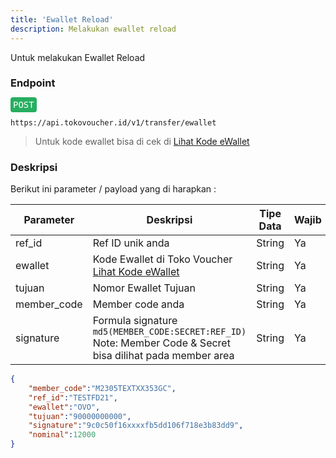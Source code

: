 ```yaml
---
title: 'Ewallet Reload'
description: Melakukan ewallet reload
---
```



Untuk melakukan Ewallet Reload


### Endpoint
<div style="font-family:monospace;margin-bottom: 12px;">
<span style="color:white;background:#27ae60;border-radius: 4px;padding: 4px;">POST</span>
</div>

```
https://api.tokovoucher.id/v1/transfer/ewallet
```

> Untuk kode ewallet bisa di cek di [Lihat Kode eWallet](https://member.tokovoucher.id/list-wallet)    

### Deskripsi
Berikut ini parameter / payload yang di harapkan :

| Parameter   | Deskripsi                                                                                                              | Tipe Data | Wajib |
|-------------|------------------------------------------------------------------------------------------------------------------------|-----------|-------|
| ref_id      | Ref ID unik anda                                                                                                       | String    | Ya    |
| ewallet      | Kode Ewallet di Toko Voucher [Lihat Kode eWallet](https://member.tokovoucher.id/list-wallet)                                                                                                          | String    | Ya    |
| tujuan      | Nomor Ewallet Tujuan                                                                                                      | String    | Ya    |
| member_code | Member code anda                                                                                                       | String    | Ya    |
| signature   | Formula signature `md5(MEMBER_CODE:SECRET:REF_ID)` Note: Member Code & Secret bisa dilihat pada member area | String    | Ya    |


```json title=Contoh
{
    "member_code":"M2305TEXTXX353GC",
    "ref_id":"TESTFD21",
    "ewallet":"OVO",
    "tujuan":"90000000000",
    "signature":"9c0c50f16xxxxfb5dd106f718e3b83dd9",
    "nominal":12000
}
```
